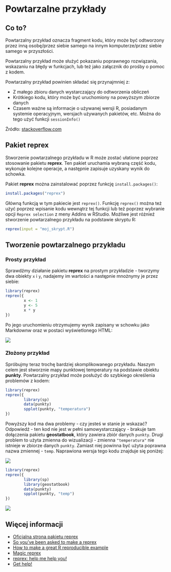 # Powtarzalne przykłady

## Co to?

Powtarzalny przykład oznacza fragment kodu, który może być odtworzony przez inną osobę/przez siebie samego na innym komputerze/przez siebie samego w przyszłości.

Powtarzalny przykład może służyć pokazaniu poprawnego rozwiązania, wskazaniu na błędy w funkcjach, lub też jako załącznik do prośby o pomoc z kodem.

Powtarzalny przykład powinien składać się przynajmniej z:

- Z małego zbioru danych wystarczający do odtworzenia obliczeń
- Krótkiego kodu, który może być uruchomiony na powyższym zbiorze danych
- Czasem ważne są informacje o używanej wersji R, posiadanym systemie operacyjnym, wersjach używanych pakietów, etc. 
Można do tego użyć funkcji `sessionInfo()` 

Źródło: [stackoverflow.com](https://stackoverflow.com/questions/5963269/how-to-make-a-great-r-reproducible-example)

## Pakiet **reprex**

Stworzenie powtarzalnego przykładu w R może zostać ułatione poprzez stosowanie pakietu **reprex**. 
Ten pakiet uruchamia wybraną część kodu, wykonuje kolejne operacje, a następnie zapisuje uzyskany wynik do schowka.

Pakiet **reprex** można zainstalować poprzez funkcję `install.packages()`:

```r
install.packages("reprex")
```

Główną funkcją w tym pakiecie jest `reprex()`.
Funkcję `reprex()` można też użyć poprzez wpisanie kodu wewnątrz tej funkcji lub też poprzez wybranie opcji `Reprex selection` z meny Addins w RStudio.
Możliwe jest różnieź stworzenie powtarzalnego przykładu na podstawie skryptu R:

```r
reprex(input = "moj_skrypt.R")
```

## Tworzenie powtarzalnego przykładu

### Prosty przykład

Sprawdźmy działanie pakietu **reprex** na prostym przykładzie - tworzymy dwa obiekty `x` i `y`, nadajemy im wartości a następnie mnożnymy je przez siebie:

```r
library(reprex)
reprex({
        x <- 1
        y <- 5
        x * y
})
```

Po jego uruchomieniu otrzymujemy wynik zapisany w schowku jako Markdownw oraz w postaci wyświetlonego HTML:

![](figs/reprex1.png)

### Złożony przykład

Spróbujmy teraz trochę bardziej skomplikowanego przykładu.
Naszym celem jest stworznie mapy punktowej temperatury na podstawie obiektu **punkty**.
Powtarzalny przykład może posłużyć do szybkiego określenia problemów z kodem:

```r
library(reprex)
reprex({
        library(sp)
        data(punkty)
        spplot(punkty, "temperatura")
})
```

Powyższy kod ma dwa problemy - czy jesteś w stanie je wskazać?
Odpowiedź - ten kod nie jest w pełni samowystarczający - brakuje tam dołączenia pakietu **geostatbook**, który zawiera zbiór danych `punkty`.
Drugi problem to użyta zmienna do wizualizacji - zmienna `"temperatura"` nie istnieje w zbiorze danych `punkty`. 
Zamiast niej powinna być użyta poprawna nazwa zmiennej - `temp`.
Naprawiona wersja tego kodu znajduje się poniżej:

![](figs/reprex2.png)

```r
library(reprex)
reprex({
        library(sp)
        library(geostatbook)
        data(punkty)
        spplot(punkty, "temp")
})
```

![](figs/reprex3.png)


## Więcej informacji

- [Oficjalna strona pakietu reprex](https://reprex.tidyverse.org/index.html)
- [So you’ve been asked to make a reprex](https://www.jessemaegan.com/post/so-you-ve-been-asked-to-make-a-reprex/)
- [How to make a great R reproducible example](https://stackoverflow.com/questions/5963269/how-to-make-a-great-r-reproducible-example)
- [Magic reprex](https://www.njtierney.com/post/2017/01/11/magic-reprex/)
- [reprex: help me help you!](https://speakerdeck.com/jennybc/reprex-help-me-help-you)
- [Get help!](https://www.tidyverse.org/help/#reprex)
